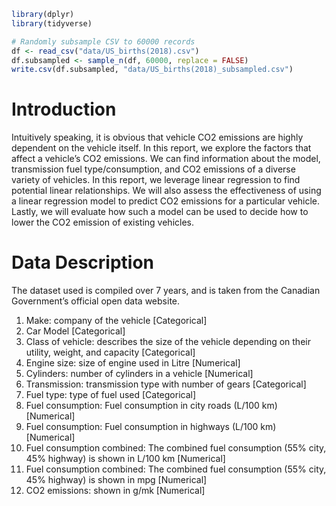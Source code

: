```r
library(dplyr)
library(tidyverse)
```

```r
# Randomly subsample CSV to 60000 records
df <- read_csv("data/US_births(2018).csv")
df.subsampled <- sample_n(df, 60000, replace = FALSE)
write.csv(df.subsampled, "data/US_births(2018)_subsampled.csv")
```

# Introduction

Intuitively speaking, it is obvious that vehicle CO2 emissions are highly dependent on the vehicle itself. In this report, we explore the factors that affect a vehicle's CO2 emissions. We can find information about the model, transmission fuel type/consumption, and CO2 emissions of a diverse variety of vehicles. In this report, we leverage linear regression to find potential linear relationships. We will also assess the effectiveness of using a linear regression model to predict CO2 emissions for a particular vehicle. Lastly, we will evaluate how such a model can be used to decide how to lower the CO2 emission of existing vehicles.

# Data Description

The dataset used is compiled over 7 years, and is taken from the Canadian Government's official open data website.

1. Make: company of the vehicle [Categorical]
2. Car Model [Categorical]
3. Class of vehicle: describes the size of the vehicle depending on their utility, weight, and capacity [Categorical]
4. Engine size: size of engine used in Litre [Numerical]
5. Cylinders: number of cylinders in a vehicle [Numerical]
6. Transmission: transmission type with number of gears [Categorical]
7. Fuel type: type of fuel used [Categorical]
8. Fuel consumption: Fuel consumption in city roads (L/100 km) [Numerical]
9. Fuel consumption: Fuel consumption in highways (L/100 km) [Numerical]
10. Fuel consumption combined: The combined fuel consumption (55% city, 45% highway) is shown in L/100 km [Numerical]
11. Fuel consumption combined: The combined fuel consumption (55% city, 45% highway) is shown in mpg [Numerical]
12. CO2 emissions: shown in g/mk [Numerical]
